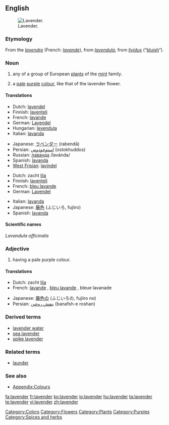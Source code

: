 ==English==
[[Image:Topped lavender.jpg|thumb|right|Lavender.]]

===Etymology===
From the {{etyl|xno}} ''[[lavendre]]'' (French: ''[[lavande]]''), from {{ML.}} ''[[lavendula]]'', from ''[[lividus]]'' (“[[bluish]]”).

===Noun===
{{wikipedia}}
{{en-noun|s|-}}

# any of a group of European [[plant]]s of the [[mint]] family.
# {{colour}} a [[pale]] [[purple]] [[color|colour]], like that of the lavender flower.
#: {{color panel|B57EDC}}
#: {{color panel|web lavender|E6E6FA}}

====Translations====
{{trans-top|plant}}
* Dutch: [[lavendel]]
* Finnish: [[laventeli]]
* French: [[lavande]] {{f}}
* German: [[Lavendel]] {{m}}
* Hungarian: [[levendula]]
* Italian: [[lavanda]] {{f}}
{{trans-mid}}
* Japanese: [[ラベンダー]] (rabendā)
* Persian: [[استوخودوس]] (ostokhuddos)
* Russian: [[лаванда]] /lavánda/ {{f}}
* Spanish: [[lavanda]]
* [[West Frisian]]: [[lavindel]]
{{trans-bottom}}

{{trans-top|colour}}
* Dutch: zacht [[lila]]
* Finnish: [[laventeli]]
* French: [[bleu lavande]] {{m}}
* German: [[Lavendel]] {{m}}
{{trans-mid}}
* Italian: [[lavanda]] {{f}}
* Japanese: [[藤色]] (ふじいろ, fujiiro)
* Spanish: [[lavanda]]
{{trans-bottom}}

====Scientific names====
''Lavandula officinalis''

===Adjective===
{{en-adj}}

# {{colour}} having a pale purple colour.

====Translations====
{{trans-top|colour}}
* Dutch: zacht [[lila]]
* French: [[lavande]] {{m|f}}, [[bleu lavande]] {{m}}, bleue lavanade {{f}}
{{trans-mid}}
* Japanese: [[藤色]]の (ふじいろの, fujiiro no)
* Persian: [[بنفش روشن]] (banafsh-e roshan)
{{trans-bottom}}

===Derived terms===
* [[lavender water]]
* [[sea lavender]]
* [[spike lavender]]

===Related terms===
* [[launder]]

===See also===
* [[Appendix:Colours]]

[[Category:Colors]]
[[Category:Flowers]]
[[Category:Plants]]
[[Category:Purples]]
[[Category:Spices and herbs]]

[[fa:lavender]]
[[fr:lavender]]
[[ko:lavender]]
[[io:lavender]]
[[hu:lavender]]
[[ta:lavender]]
[[te:lavender]]
[[vi:lavender]]
[[zh:lavender]]